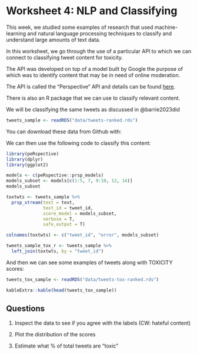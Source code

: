 # Worksheet 4: NLP and Classifying {.unnumbered}

This week, we studied some examples of research that used machine-learning and natural language processing techniques to classify and understand large amounts of text data.

In this worksheet, we go through the use of a particular API to which we can connect to classifying tweet content for toxicity.

The API was developed on top of a model built by Google the purpose of which was to identify content that may be in need of online moderation.

The API is called the "Perspective" API and details can be found [here](https://perspectiveapi.com/).

There is also an R package that we can use to classify relevant content.

We will be classifying the same tweets as discussed in @barrie2023did

```r
tweets_sample <- readRDS("data/tweets-ranked.rds")
```

You can download these data from Github with:

We can then use the following code to classify this content:

```r
library(peRspective)
library(dplyr)
library(ggplot2)

models <- c(peRspective::prsp_models)
models_subset <- models[c(1:5, 7, 9:10, 12, 14)]
models_subset

toxtwts <- tweets_sample %>%
  prsp_stream(text = text,
              text_id = tweet_id, 
              score_model = models_subset,
              verbose = T,
              safe_output = T)

colnames(toxtwts) <- c("tweet_id", "error", models_subset)

tweets_sample_tox_r <- tweets_sample %>%
  left_join(toxtwts, by = "tweet_id")

```

And then we can see some examples of tweets along with TOXICITY scores:


```r
tweets_tox_sample <- readRDS("data/tweets-tox-ranked.rds")

kableExtra::kable(head(tweets_tox_sample))
```


## Questions

1. Inspect the data to see if you agree with the labels (CW: hateful content)

2. Plot the distribution of the scores

3. Estimate what % of total tweets are "toxic"

